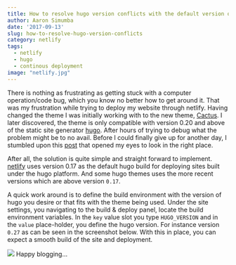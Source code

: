 ```yaml
---
title: How to resolve hugo version conflicts with the default version on netlify
author: Aaron Simumba
date: '2017-09-13'
slug: how-to-resolve-hugo-version-conflicts
category: netlify
tags:
  - netlify
  - hugo
  - continous deployment
image: "netlify.jpg"
---
```


There is nothing as frustrating as getting stuck with a computer operation/code bug, which you know no better how to get around it. That was my frustration while trying to deploy my website through netlify. Having changed the theme I was initially working with to the new theme, [Cactus](https://themes.gohugo.io/cactus/). I later discovered, the theme is only compatible with version 0.20 and above of the static site generator [hugo](https://gohugo.io/). After hours of trying to debug what the problem might be to no avail. Before I could finally give up for another day, I stumbled upon this [post](https://www.netlify.com/blog/2017/04/11/netlify-plus-hugo-0.20-and-beyond/) that opened my eyes to look in the right place.

After all, the solution is quite simple and straight forward to implement. [netlify](https://www.netlify.com/) uses version 0.17 as the default hugo build for deploying sites built under the hugo platform. And some hugo themes uses the more recent versions which are above version `0.17`. 


A quick work around is to define the build environment with the version of hugo you desire or that fits with the theme being used. Under the site settings, you navigating to the build & deploy panel, locate the build environment variables. In the `key` value slot you type `HUGO_VERSION` and in the `value` place-holder, you define the hugo version. For instance version `0.27` as can be seen in the screenshot below. 
With this in place, you can expect a smooth build of the site and deployment. 


![](https://user-images.githubusercontent.com/24398851/30351782-bb5cb162-9825-11e7-9821-967de86b7214.png)
Happy blogging...


